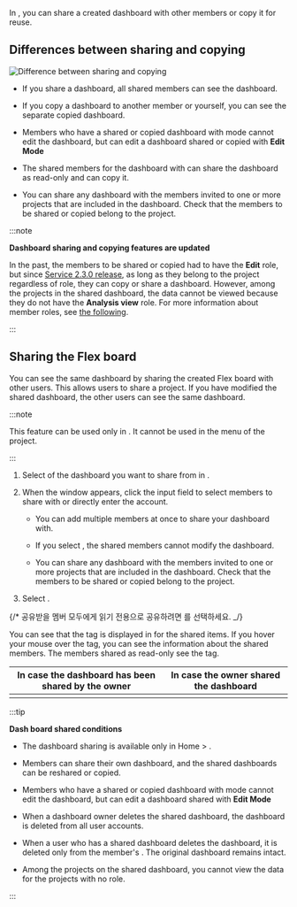 In <Cmdname sid="integratedFlexboard" className="uitext" />, you can share a created dashboard with other members or copy it for reuse.

## Differences between sharing and copying

![Difference between sharing and copying](/img/flexboard-compare-sharing-copy.png)

- If you share a dashboard, all shared members can see the dashboard.

- If you copy a dashboard to another member or yourself, you can see the separate copied dashboard.

- Members who have a shared or copied dashboard with <Cmdname sid="read_only" className="uitext" /> mode cannot edit the dashboard, but can edit a dashboard shared or copied with <b>Edit Mode</b>

- The shared members for the dashboard with <Cmdname sid="read_only" className="uitext" /> can share the dashboard as read-only and can copy it.

- You can share any dashboard with the members invited to one or more projects that are included in the dashboard. Check that the members to be shared or copied belong to the project.

  <ImgLang img='flexboard-check-projects.png' desc='Dashboard list' />

:::note

**Dashboard sharing and copying features are updated**

In the past, the members to be shared or copied had to have the **Edit** role, but since [Service 2.3.0 release](../release-notes/service/service-2_3_x), as long as they belong to the project regardless of role, they can copy or share a dashboard. However, among the projects in the shared dashboard, the data cannot be viewed because they do not have the **Analysis view** role. For more information about member roles, see [the following](../project/project-structure#member-auth).

:::

## Sharing the Flex board

You can see the same dashboard by sharing the created Flex board with other users. This allows users to share a project. If you have modified the shared dashboard, the other users can see the same dashboard. 

:::note

This feature can be used only in <Cmdname sid="integratedFlexboard" className="uitext" />. It cannot be used in the <Cmdname sid="flexboard" className="uitext" /> menu of the project.

:::

1. Select <LinkImage img="ico-flexboard-share.svg" className="ico" /> of the dashboard you want to share from <Cmdname sid="dashboard_list" className="uitext" /> in <Cmdname sid="integratedFlexboard" className="uitext" />.

   <ImgLang img="flexboard-share-01.png" desc="Flex board Shared" />

2. When the <Cmdname sid="share_dashboard" className="uitext" /> window appears, click the input field to select members to share with or directly enter the account.

   <ImgLang img="flexboard-share-02.png" desc="Flex board Shared" />

   - You can add multiple members at once to share your dashboard with.

   - If you select <Cmdname sid="read_only" className="uitext" />, the shared members cannot modify the dashboard.

   - You can share any dashboard with the members invited to one or more projects that are included in the dashboard. Check that the members to be shared or copied belong to the project.

3. Select <Cmdname sid="BTN09441" className="uitext" />.

{/* 공유받을 멤버 모두에게 읽기 전용으로 공유하려면 <Cmdname sid="ITM07634" className="uitext" />를 선택하세요. _/}

You can see that the <Cmdname sid="shared" className="uitext" /> tag is displayed in <Cmdname sid="dashboard_list" className="uitext" /> for the shared items. If you hover your mouse over the <Cmdname sid="shared" className="uitext" /> tag, you can see the information about the shared members. The members shared as read-only see the <Cmdname sid="read_only" className="uitext" /> tag.

| In case the dashboard has been shared by the owner                | In case the owner shared the dashboard                            |
| ----------------------------------------------------------------- | ----------------------------------------------------------------- |
| <ImgLang img="flexboard-share-04.png" desc="Flex board Shared" /> | <ImgLang img="flexboard-share-05.png" desc="Flex board Shared" /> |

:::tip

**Dash board shared conditions**

- The dashboard sharing is available only in Home &gt; <Cmdname sid="integratedFlexboard" className="uitext" />.

- Members can share their own dashboard, and the shared dashboards can be reshared or copied.

- Members who have a shared or copied dashboard with <Cmdname sid="read_only" className="uitext" /> mode cannot edit the dashboard, but can edit a dashboard shared with <b>Edit Mode</b>

- When a dashboard owner deletes the shared dashboard, the dashboard is deleted from all user accounts.

- When a user who has a shared dashboard deletes the dashboard, it is deleted only from the member's <Cmdname sid="dashboard_list" className="uitext" />. The original dashboard remains intact.

- Among the projects on the shared dashboard, you cannot view the data for the projects with no <Cmdname sid="view_and_analysis" className="b600" /> role.

:::
